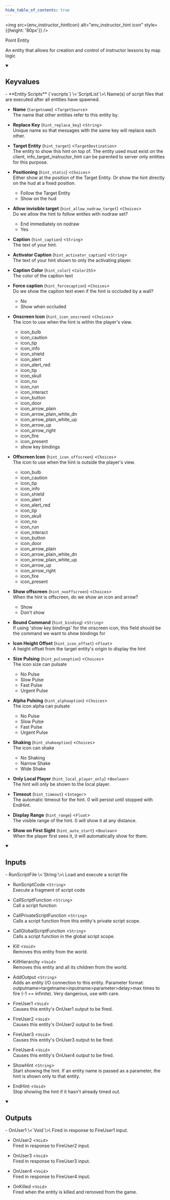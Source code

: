 ```yaml
---
hide_table_of_contents: true
---
```


<!---
!!!!!!
THIS PAGE IS AUTOGENERATED FROM GAME FGD DEFINITIONS!
DO NOT EDIT MANUALLY!
!!!!!!

In order to make edits, you can make an annotation file in /fgd_dump_overrides
-->



<img src={env_instructor_hintIcon} alt="env_instructor_hint icon" style={{height: '80px'}} />

Point Entity

An entity that allows for creation and control of instructor lessons by map logic

<details open>
<summary><h2>Keyvalues</h2></summary>
- **Entity Scripts** (`vscripts`) \<`ScriptList`\>\
Name(s) of script files that are executed after all entities have spawned.

- **Name** (`targetname`) \<`TargetSource`\>\
The name that other entities refer to this entity by.

- **Replace Key** (`hint_replace_key`) \<`String`\>\
Unique name so that messages with the same key will replace each other.

- **Target Entity** (`hint_target`) \<`TargetDestination`\>\
The entity to show this hint on top of. The entity used must exist on the client, info_target_instructor_hint can be parented to server only entities for this purpose.

- **Positioning** (`hint_static`) \<`Choices`\>\
Either show at the position of the Target Entity. Or show the hint directly on the hud at a fixed position.
  - Follow the Target Entity
  - Show on the hud


- **Allow invisible target** (`hint_allow_nodraw_target`) \<`Choices`\>\
Do we allow the hint to follow entites with nodraw set?
  - End immediately on nodraw
  - Yes


- **Caption** (`hint_caption`) \<`String`\>\
The text of your hint.

- **Activator Caption** (`hint_activator_caption`) \<`String`\>\
The text of your hint shown to only the activating player.

- **Caption Color** (`hint_color`) \<`Color255`\>\
The color of the caption text

- **Force caption** (`hint_forcecaption`) \<`Choices`\>\
Do we show the caption text even if the hint is occluded by a wall?
  - No
  - Show when occluded


- **Onscreen Icon** (`hint_icon_onscreen`) \<`Choices`\>\
The icon to use when the hint is within the player's view.
  - icon_bulb
  - icon_caution
  - icon_tip
  - icon_info
  - icon_shield
  - icon_alert
  - icon_alert_red
  - icon_tip
  - icon_skull
  - icon_no
  - icon_run
  - icon_interact
  - icon_button
  - icon_door
  - icon_arrow_plain
  - icon_arrow_plain_white_dn
  - icon_arrow_plain_white_up
  - icon_arrow_up
  - icon_arrow_right
  - icon_fire
  - icon_present
  - show key bindings


- **Offscreen Icon** (`hint_icon_offscreen`) \<`Choices`\>\
The icon to use when the hint is outside the player's view.
  - icon_bulb
  - icon_caution
  - icon_tip
  - icon_info
  - icon_shield
  - icon_alert
  - icon_alert_red
  - icon_tip
  - icon_skull
  - icon_no
  - icon_run
  - icon_interact
  - icon_button
  - icon_door
  - icon_arrow_plain
  - icon_arrow_plain_white_dn
  - icon_arrow_plain_white_up
  - icon_arrow_up
  - icon_arrow_right
  - icon_fire
  - icon_present


- **Show offscreen** (`hint_nooffscreen`) \<`Choices`\>\
When the hint is offscreen, do we show an icon and arrow?
  - Show
  - Don't show


- **Bound Command** (`hint_binding`) \<`String`\>\
If using 'show key bindings' for the onscreen icon, this field should be the command we want to show bindings for

- **Icon Height Offset** (`hint_icon_offset`) \<`Float`\>\
A height offset from the target entity's origin to display the hint

- **Size Pulsing** (`hint_pulseoption`) \<`Choices`\>\
The icon size can pulsate
  - No Pulse
  - Slow Pulse
  - Fast Pulse
  - Urgent Pulse


- **Alpha Pulsing** (`hint_alphaoption`) \<`Choices`\>\
The icon alpha can pulsate
  - No Pulse
  - Slow Pulse
  - Fast Pulse
  - Urgent Pulse


- **Shaking** (`hint_shakeoption`) \<`Choices`\>\
The icon can shake
  - No Shaking
  - Narrow Shake
  - Wide Shake


- **Only Local Player** (`hint_local_player_only`) \<`Boolean`\>\
The hint will only be shown to the local player.

- **Timeout** (`hint_timeout`) \<`Integer`\>\
The automatic timeout for the hint. 0 will persist until stopped with EndHint.

- **Display Range** (`hint_range`) \<`Float`\>\
The visible range of the hint. 0 will show it at any distance.

- **Show on First Sight** (`hint_auto_start`) \<`Boolean`\>\
When the player first sees it, it will automatically show for them.


 </details>
<details open>
<summary><h2>Inputs</h2></summary>
- RunScriptFile \<`String`\>\
Load and execute a script file

- RunScriptCode \<`String`\>\
Execute a fragment of script code

- CallScriptFunction \<`String`\>\
Call a script function

- CallPrivateScriptFunction \<`String`\>\
Calls a script function from this entity's private script scope.

- CallGlobalScriptFunction \<`String`\>\
Calls a script function in the global script scope.

- Kill \<`Void`\>\
Removes this entity from the world.

- KillHierarchy \<`Void`\>\
Removes this entity and all its children from the world.

- AddOutput \<`String`\>\
Adds an entity I/O connection to this entity. Parameter format: outputname&gt;targetname>inputname&gt;parameter&gt;delay&gt;max times to fire (-1 == infinite). Very dangerous, use with care.

- FireUser1 \<`Void`\>\
Causes this entity's OnUser1 output to be fired.

- FireUser2 \<`Void`\>\
Causes this entity's OnUser2 output to be fired.

- FireUser3 \<`Void`\>\
Causes this entity's OnUser3 output to be fired.

- FireUser4 \<`Void`\>\
Causes this entity's OnUser4 output to be fired.

- ShowHint \<`String`\>\
Start showing the hint. If an entity name is passed as a parameter, the hint is shown only to that entity.

- EndHint \<`Void`\>\
Stop showing the hint if it hasn't already timed out.


 </details>
<details open>
<summary><h2>Outputs</h2></summary>
- OnUser1 \<`Void`\>\
Fired in response to FireUser1 input.

- OnUser2 \<`Void`\>\
Fired in response to FireUser2 input.

- OnUser3 \<`Void`\>\
Fired in response to FireUser3 input.

- OnUser4 \<`Void`\>\
Fired in response to FireUser4 input.

- OnKilled \<`Void`\>\
Fired when the entity is killed and removed from the game.


 </details>